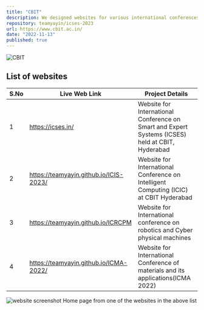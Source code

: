 ```yaml
---
title: "CBIT"
description: We designed websites for various international conferences listed below that were held at Chaitanya Bharati Institute of Technology (CBIT), Hyderabad, TG, India.
repository: teamyayin/icses-2023
url: https://www.cbit.ac.in/
date: "2022-11-13"
published: true
---
```


![CBIT](/img/cbit-logo.png)

## List of websites

| S.No | Live Web Link                          | Project Details                                                                                  |
| ---- | -------------------------------------- | ------------------------------------------------------------------------------------------------ |
| 1    | https://icses.in/                      | Website for International Conference on Smart and Expert Systems (ICSES) held at CBIT, Hyderabad |
| 2    | https://teamyayin.github.io/ICIS-2023/ | Website for International Conference on Intelligent Computing (ICIC) at CBIT Hyderabad           |
| 3    | https://teamyayin.github.io/ICRCPM     | Website for International conference on robotics and Cyber physical machines                     |
| 4    | https://teamyayin.github.io/ICMA-2022/ | Website for International Conference of materials and its applications(ICMA 2022)                |

![website screenshot](/img/icic.png)
Home page from one of the websites in the above list
